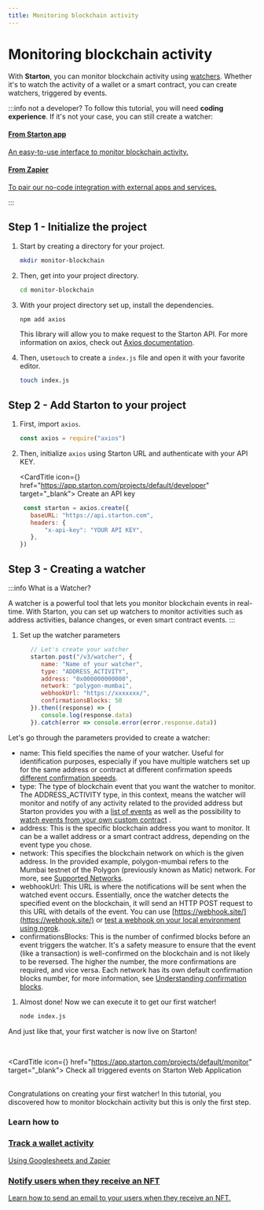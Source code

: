 ```yaml
---
title: Monitoring blockchain activity
---
```



# Monitoring blockchain activity

With **Starton**, you can monitor blockchain activity using [watchers](/docs/Watcher/understanding-watchers). Whether it's to watch the activity of a wallet or a smart contract, you can create watchers, triggered by events.


:::info not a developer?
To follow this tutorial, you will need **coding experience**. If it's not your case, you can still create a watcher:


<div class="row-is-multilineGS">
    <div class="col col-2 cardsGS">
        <a class="button-card button-card--vertical" href="https://app.starton.com/projects/default/monitor">
            <h4>From Starton app</h4>
            <div class="button-card__inner">
                <p color="white">An easy-to-use interface to monitor blockchain activity.</p>
            </div>
        </a>
    </div>
    <div class="col col-2 cardsGS">
        <a class="button-card button-card--vertical" href="https://www.youtube.com/watch?v=i38ndAVGNb0">
            <h4>From Zapier</h4>
            <div class="button-card__inner">
                <p color="white">To pair our no-code integration with external apps and services. </p>
            </div>
        </a>
    </div>
</div>

:::


## Step 1 - Initialize the project

1. Start by creating a directory for your project.

    ```bash
    mkdir monitor-blockchain
    ```
1. Then, get into your project directory.

    ```bash
    cd monitor-blockchain
    ```
1. With your project directory set up, install the dependencies.

    ```bash
    npm add axios
    ```
   This library will allow you to make request to the Starton API. For more information on axios, check out [Axios documentation](https://axios-http.com/docs/intro).

1. Then, use`touch` to create a `index.js` file and open it with your favorite editor.

    ```bash
    touch index.js
    ```

## Step 2 - Add Starton to your project

1. First, import `axios`.

   ```jsx showLineNumbers
   const axios = require("axios")
   ```

1. Then, initialize `axios` using Starton URL and authenticate with your API KEY.

   <CardTitle icon={<Starton fill='primary' />} href="https://app.starton.com/projects/default/developer" target="_blank">
   Create an API key
   </CardTitle>
   <br/>

   ```jsx showLineNumbers
    const starton = axios.create({
      baseURL: "https://api.starton.com",
      headers: {
          "x-api-key": "YOUR API KEY",
      },
   })
   ```

## Step 3 - Creating a watcher 

:::info What is a Watcher?

A watcher is a powerful tool that lets you monitor blockchain events in real-time. 
With Starton, you can set up watchers to monitor activities such as address activities, balance changes, or even smart contract events.
:::

1. Set up the watcher parameters
   ```jsx showLineNumbers
      // Let's create your watcher
      starton.post("/v3/watcher", {
         name: "Name of your watcher",
         type: "ADDRESS_ACTIVITY",
         address: "0x000000000000",
         network: "polygon-mumbai",
         webhookUrl: "https://xxxxxxx/",
         confirmationsBlocks: 50
      }).then((response) => {
         console.log(response.data)
      }).catch(error => console.error(error.response.data))
   ```
Let's go through the parameters provided to create a watcher:

- name: This field specifies the name of your watcher. Useful for identification purposes, especially if you have multiple watchers set up for the same address or contract at different confirmation speeds [different confirmation speeds](/docs/Watcher/confirmation-blocks).
- type: The type of blockchain event that you want the watcher to monitor. The ADDRESS_ACTIVITY type, in this context, means the watcher will monitor and notify of any activity related to the provided address but Starton provides you with a [list of events](/docs/Watcher/available-event-types) as well as the possibility to [watch events from your own custom contract](/docs/Watcher/custom-event) .
- address: This is the specific blockchain address you want to monitor. It can be a wallet address or a smart contract address, depending on the event type you chose.
- network: This specifies the blockchain network on which is the given address. In the provided example, polygon-mumbai refers to the Mumbai testnet of the Polygon (previously known as Matic) network. For more, see [Supported Networks](/docs/overview#supported-networks-and-service-availability).
- webhookUrl: This URL is where the notifications will be sent when the watched event occurs. Essentially, once the watcher detects the specified event on the blockchain, it will send an HTTP POST request to this URL with details of the event. You can use [https://webhook.site/](https://webhook.site/)  or [test a webhook on your local environment using ngrok](/docs/Tutorials/testing-webhooks-locally-ngrok).
- confirmationsBlocks: This is the number of confirmed blocks before an event triggers the watcher. It's a safety measure to ensure that the event (like a transaction) is well-confirmed on the blockchain and is not likely to be reversed. The higher the number, the more confirmations are required, and vice versa. Each network has its own default confirmation blocks number, for more information, see [Understanding confirmation blocks](/docs/Watcher/confirmation-blocks). 



1. Almost done! Now we can execute it to get our first watcher!

   ```bash
   node index.js
   ```
And just like that, your first watcher is now live on Starton!

<br/>

<CardTitle icon={<Starton fill='primary' />} href="https://app.starton.com/projects/default/monitor" target="_blank">
Check all triggered events on Starton Web Application
</CardTitle>
<br/><br/>

Congratulations on creating your first watcher! 
In this tutorial, you discovered how to monitor blockchain activity but this is only the first step.


### Learn how to
<div class="row-is-multilineGS">
    <div class="col col-2 cardsGS">
        <a class="button-card button-card--vertical" href="/docs/Tutorials/track-wallet-activity">
            <h3>Track a wallet activity</h3>
            <div class="button-card__inner">
                <p color="white">Using Googlesheets and Zapier </p>
            </div>
        </a>
    </div>
    <div class="col col-2 cardsGS">
        <a class="button-card button-card--vertical" href="/docs/Tutorials/monitor-nft-activity">
            <h3>Notify users when they receive an NFT</h3>
            <div class="button-card__inner">
                <p color="white"> Learn how to send an email to your users when they receive an NFT.</p>
            </div>
        </a>
    </div>
</div>



